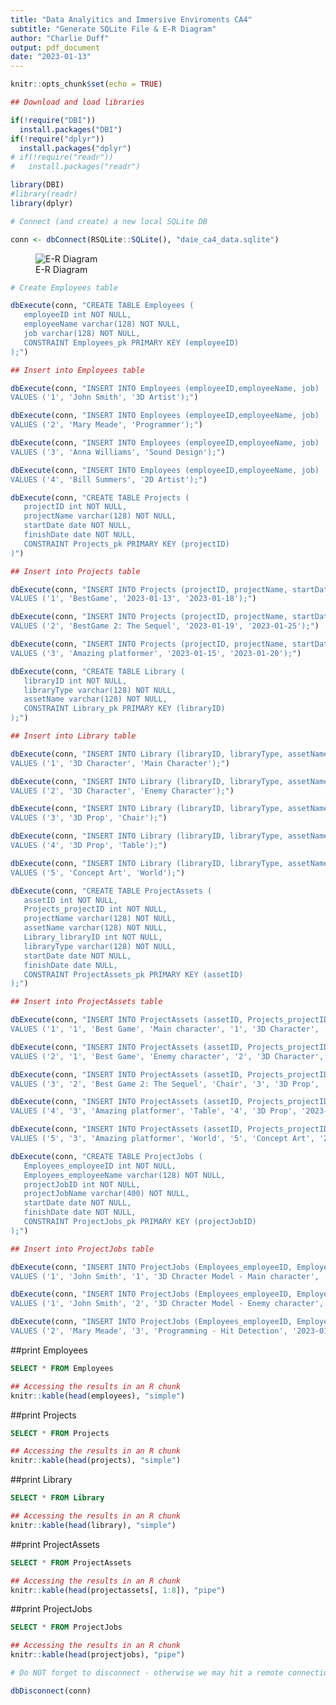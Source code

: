 ```yaml
---
title: "Data Analyitics and Immersive Enviroments CA4"
subtitle: "Generate SQLite File & E-R Diagram"
author: "Charlie Duff"
output: pdf_document
date: "2023-01-13"
---
```


```r
knitr::opts_chunk$set(echo = TRUE)

## Download and load libraries

if(!require("DBI"))
  install.packages("DBI")
if(!require("dplyr"))
  install.packages("dplyr")
# if(!require("readr"))
#   install.packages("readr")

library(DBI)
#library(readr)
library(dplyr)


```

```r
# Connect (and create) a new local SQLite DB

conn <- dbConnect(RSQLite::SQLite(), "daie_ca4_data.sqlite")
```

![E-R Diagram]("DA_CA4_ER_Diagram.PNG")


```r
# Create Employees table

dbExecute(conn, "CREATE TABLE Employees (
   employeeID int NOT NULL,
   employeeName varchar(128) NOT NULL,
   job varchar(128) NOT NULL,
   CONSTRAINT Employees_pk PRIMARY KEY (employeeID)
);")
```


```r
## Insert into Employees table

dbExecute(conn, "INSERT INTO Employees (employeeID,employeeName, job)
VALUES ('1', 'John Smith', '3D Artist');")

dbExecute(conn, "INSERT INTO Employees (employeeID,employeeName, job)
VALUES ('2', 'Mary Meade', 'Programmer');")

dbExecute(conn, "INSERT INTO Employees (employeeID,employeeName, job)
VALUES ('3', 'Anna Williams', 'Sound Design');")

dbExecute(conn, "INSERT INTO Employees (employeeID,employeeName, job)
VALUES ('4', 'Bill Summers', '2D Artist');")
```

```r
dbExecute(conn, "CREATE TABLE Projects (
   projectID int NOT NULL,
   projectName varchar(128) NOT NULL,
   startDate date NOT NULL,
   finishDate date NOT NULL,
   CONSTRAINT Projects_pk PRIMARY KEY (projectID)
)")
```

```r
## Insert into Projects table

dbExecute(conn, "INSERT INTO Projects (projectID, projectName, startDate, finishDate)
VALUES ('1', 'BestGame', '2023-01-13', '2023-01-18');")

dbExecute(conn, "INSERT INTO Projects (projectID, projectName, startDate, finishDate)
VALUES ('2', 'BestGame 2: The Sequel', '2023-01-19', '2023-01-25');")

dbExecute(conn, "INSERT INTO Projects (projectID, projectName, startDate, finishDate)
VALUES ('3', 'Amazing platformer', '2023-01-15', '2023-01-20');")

```


```r
dbExecute(conn, "CREATE TABLE Library (
   libraryID int NOT NULL,
   libraryType varchar(128) NOT NULL,
   assetName varchar(128) NOT NULL,
   CONSTRAINT Library_pk PRIMARY KEY (libraryID)
);")
```

```r
## Insert into Library table

dbExecute(conn, "INSERT INTO Library (libraryID, libraryType, assetName)
VALUES ('1', '3D Character', 'Main Character');")

dbExecute(conn, "INSERT INTO Library (libraryID, libraryType, assetName)
VALUES ('2', '3D Character', 'Enemy Character');")

dbExecute(conn, "INSERT INTO Library (libraryID, libraryType, assetName)
VALUES ('3', '3D Prop', 'Chair');")

dbExecute(conn, "INSERT INTO Library (libraryID, libraryType, assetName)
VALUES ('4', '3D Prop', 'Table');")

dbExecute(conn, "INSERT INTO Library (libraryID, libraryType, assetName)
VALUES ('5', 'Concept Art', 'World');")

```

```r
dbExecute(conn, "CREATE TABLE ProjectAssets (
   assetID int NOT NULL,
   Projects_projectID int NOT NULL,
   projectName varchar(128) NOT NULL,
   assetName varchar(128) NOT NULL,
   Library_libraryID int NOT NULL,
   libraryType varchar(128) NOT NULL,
   startDate date NOT NULL,
   finishDate date NULL,
   CONSTRAINT ProjectAssets_pk PRIMARY KEY (assetID)
);")
```

```r
## Insert into ProjectAssets table

dbExecute(conn, "INSERT INTO ProjectAssets (assetID, Projects_projectID, projectName, assetName, Library_libraryID, libraryType, startDate, finishDate)
VALUES ('1', '1', 'Best Game', 'Main character', '1', '3D Character', '2023-01-13', '2023-01-14');")

dbExecute(conn, "INSERT INTO ProjectAssets (assetID, Projects_projectID, projectName, assetName, Library_libraryID, libraryType, startDate, finishDate)
VALUES ('2', '1', 'Best Game', 'Enemy character', '2', '3D Character', '2023-01-13', '2023-01-14');")

dbExecute(conn, "INSERT INTO ProjectAssets (assetID, Projects_projectID, projectName, assetName, Library_libraryID, libraryType, startDate, finishDate)
VALUES ('3', '2', 'Best Game 2: The Sequel', 'Chair', '3', '3D Prop', '2023-01-18', '2023-01-19');")

dbExecute(conn, "INSERT INTO ProjectAssets (assetID, Projects_projectID, projectName, assetName, Library_libraryID, libraryType, startDate, finishDate)
VALUES ('4', '3', 'Amazing platformer', 'Table', '4', '3D Prop', '2023-01-19', '2023-01-20');")

dbExecute(conn, "INSERT INTO ProjectAssets (assetID, Projects_projectID, projectName, assetName, Library_libraryID, libraryType, startDate, finishDate)
VALUES ('5', '3', 'Amazing platformer', 'World', '5', 'Concept Art', '2023-01-20', '2023-01-20');")

```


```r
dbExecute(conn, "CREATE TABLE ProjectJobs (
   Employees_employeeID int NOT NULL,
   Employees_employeeName varchar(128) NOT NULL,
   projectJobID int NOT NULL,
   projectJobName varchar(400) NOT NULL,
   startDate date NOT NULL,
   finishDate date NOT NULL,
   CONSTRAINT ProjectJobs_pk PRIMARY KEY (projectJobID)
);")
```

```r
## Insert into ProjectJobs table

dbExecute(conn, "INSERT INTO ProjectJobs (Employees_employeeID, Employees_employeeName, projectJobID, projectJobName, startDate, finishDate)
VALUES ('1', 'John Smith', '1', '3D Chracter Model - Main character', '2023-01-13', '2023-01-14');")

dbExecute(conn, "INSERT INTO ProjectJobs (Employees_employeeID, Employees_employeeName, projectJobID, projectJobName, startDate, finishDate)
VALUES ('1', 'John Smith', '2', '3D Chracter Model - Enemy character', '2023-01-14', '2023-01-15');")

dbExecute(conn, "INSERT INTO ProjectJobs (Employees_employeeID, Employees_employeeName, projectJobID, projectJobName, startDate, finishDate)
VALUES ('2', 'Mary Meade', '3', 'Programming - Hit Detection', '2023-01-13', '2023-01-15');")

```


##print Employees
```sql
SELECT * FROM Employees
```

```r
## Accessing the results in an R chunk
knitr::kable(head(employees), "simple")
```

##print Projects
```sql
SELECT * FROM Projects
```

```r
## Accessing the results in an R chunk
knitr::kable(head(projects), "simple")
```

##print Library
```sql
SELECT * FROM Library
```

```r
## Accessing the results in an R chunk
knitr::kable(head(library), "simple")
```

##print ProjectAssets
```sql
SELECT * FROM ProjectAssets
```

```r
## Accessing the results in an R chunk
knitr::kable(head(projectassets[, 1:8]), "pipe")
```

##print ProjectJobs
```sql
SELECT * FROM ProjectJobs
```

```r
## Accessing the results in an R chunk
knitr::kable(head(projectjobs), "pipe")
```

```r
# Do NOT forget to disconnect - otherwise we may hit a remote connection limit

dbDisconnect(conn)
```



